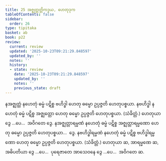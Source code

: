 ```yaml
---
title: 25 အဇ္ဈတ္တတ္တိကဒွယ, ဟေတုဒုက
tableOfContents: false
sidebar:
  order: 26
type: tipitaka
basket: ab
book: p22
review:
  current: review
  updated: '2025-10-23T09:21:29.848597'
  updated_by: ''
  notes: ''
  history:
  - state: review
    date: '2025-10-23T09:21:29.848597'
    updated_by: ''
    notes: ''
    previous_state: draft
---
```



<ReviewStatus review={frontmatter.review} showDetails={true} />

<HypothesisAnnotation frontmatter={frontmatter} />

<DynamicBreadcrumb />

<Division number="55" book="p22" e="ch" v="40" p="389">

<Paragraph number="129" book="p22">
နအဇ္ဈတ္တံ နဟေတုံ ဓမ္မံ ပဋိစ္စ ဗဟိဒ္ဓါ ဟေတု ဓမ္မော ဥပ္ပဇ္ဇတိ ဟေတုပစ္စယာ.
</Paragraph>

<Paragraph number="130" book="p22">
နဗဟိဒ္ဓါ နဟေတုံ ဓမ္မံ ပဋိစ္စ အဇ္ဈတ္တော ဟေတု ဓမ္မော ဥပ္ပဇ္ဇတိ ဟေတုပစ္စယာ. (သံခိတ္တံ.)
</Paragraph>

<Paragraph number="131" book="p22">
ဟေတုယာ ဒွေ …ပေ…  အဝိဂတေ ဒွေ.
</Paragraph>

</Division>
<Division number="56" book="p22" e="ch" v="40" p="389">

<Paragraph number="132" book="p22">
နအဇ္ဈတ္တာရမ္မဏံ နဟေတုံ ဓမ္မံ ပဋိစ္စ အဇ္ဈတ္တာရမ္မဏော ဟေတု ဓမ္မော ဥပ္ပဇ္ဇတိ ဟေတုပစ္စယာ…  ဒွေ.
</Paragraph>

<Paragraph number="133" book="p22">
နဗဟိဒ္ဓါရမ္မဏံ နဟေတုံ ဓမ္မံ ပဋိစ္စ ဗဟိဒ္ဓါရမ္မဏော ဟေတု ဓမ္မော ဥပ္ပဇ္ဇတိ ဟေတုပစ္စယာ. (သံခိတ္တံ.)
</Paragraph>

<Paragraph number="134" book="p22">
ဟေတုယာ ဆ, အာရမ္မဏေ ဆ, အဓိပတိယာ ဒွေ …ပေ…  ပုရေဇာတေ အာသေဝနေ ဒွေ …ပေ…  အဝိဂတေ ဆ.
</Paragraph>
</Division>